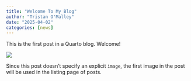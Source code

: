 ```yaml
---
title: "Welcome To My Blog"
author: "Tristan O'Malley"
date: "2025-04-02"
categories: [news]
---
```


This is the first post in a Quarto blog. Welcome!

![](thumbnail.jpg)

Since this post doesn't specify an explicit `image`, the first image in the post will be used in the listing page of posts.
